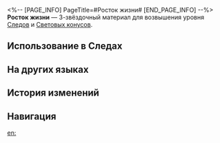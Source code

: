 <%-- [PAGE_INFO]
PageTitle=#Росток жизни#
[END_PAGE_INFO] --%>
{{Предмет Инфобокс
|id          = 110172
|Изображение = Предмет Росток жизни.png
|Тип         = Материал Следов
|Тип2        = Материал возвышения Светового конуса
|Инвентарь   = Материалы улучшения
|Редкость    = 3
|Эффект      = 
|Описание    = Молодой росток, появившийся из Семени изобилия. Можно использовать для среднего повышения уровня Следов персонажей {{Цвет|Выделенный|Изобилия}}.
|Источник1   = [[Чашелист (багровый): Бутон Изобилия (undefined)]]
|Источник2   = [[Универсальная машина для синтеза: Синтез материалов]]
|Источник3   = [[Неугасаемый пепел]]
|Источник4   = [[Универсальная машина для синтеза: Обмен материалов]]
}}
{{Описание|Распространяет тепло, жизнь и густую растительность везде, где пускает свои корни. Бесплодные пустоши превращаются в поля сочной травы, увядшие растения омолаживаются и расцветают, а из-под земли прорываются родники, увлажняющие землю.<br />Приближаясь к нему, вы чувствуете, как мышцы и кости начинают дёргаться и разрастаться с невыносимым зудом.<br /><br />''«Там, где вскармливают душу, жизнь не останавливается».''}}
'''Росток жизни''' — 3-звёздочный материал для возвышения уровня [[Следы|Следов]] и [[Световые конусы|Световых конусов]].

==Использование в Следах==
{{Использование в следах}}

==На других языках==
{{На других языках
|en   = Sprout of Life
|zhs  = 生命之芽
|zht  = 生命之芽
|ja   = 生命の芽
|ko   = 생명의 새싹
|es   = Brote de la vida
|fr   = Pousse de la vie
|ru   = Росток жизни
|th   = Sprout of Life
|vi   = Mầm Sống
|de   = Spross des Lebens
|id   = Sprout of Life
|pt   = Broto da Vida
}}

==История изменений==
{{История изменений|3.5}}

==Навигация==
{{Материалы улучшения Навбокс}}

[[en:]]